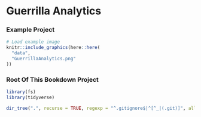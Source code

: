 # Guerrilla Analytics {#02}

### Example Project {-}

```r
# Load example image
knitr::include_graphics(here::here(
  "data",
  "GuerrillaAnalytics.png"
))
```

### Root Of This Bookdown Project {-}

```r
library(fs)
library(tidyverse)

dir_tree(".", recurse = TRUE, regexp = "^.gitignore$|^[^_|(.git)]", all = TRUE)
```
